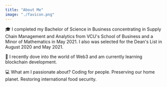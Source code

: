 ```yaml
---
title: "About Me"
image: "./favicon.png"
---
```



🎓 I completed my Bachelor of Science in <Underlining>Business concentrating in Supply Chain Management and Analytics</Underlining> from VCU's School of Business and a <Underlining>Minor of Mathematics</Underlining> in May 2021. I also was selected for the Dean's List in August 2020 and May 2021.

👾 I recently dove into the world of Web3 and am currently learning blockchain development.

💻  <Underlining>What am I passionate about?</Underlining> Coding for people. Preserving our home planet. Restoring international food security.